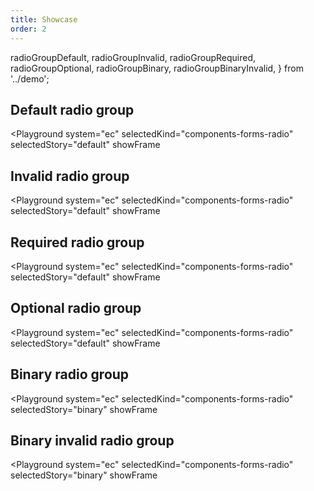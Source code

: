 ```yaml
---
title: Showcase
order: 2
---
```


  radioGroupDefault,
  radioGroupInvalid,
  radioGroupRequired,
  radioGroupOptional,
  radioGroupBinary,
  radioGroupBinaryInvalid,
} from '../demo';

## Default radio group

<Playground
  system="ec"
  selectedKind="components-forms-radio"
  selectedStory="default"
  showFrame
>
  <Html markup={radioGroupDefault} />
</Playground>

## Invalid radio group

<Playground
  system="ec"
  selectedKind="components-forms-radio"
  selectedStory="default"
  showFrame
>
  <Html markup={radioGroupInvalid} />
</Playground>

## Required radio group

<Playground
  system="ec"
  selectedKind="components-forms-radio"
  selectedStory="default"
  showFrame
>
  <Html markup={radioGroupRequired} />
</Playground>

## Optional radio group

<Playground
  system="ec"
  selectedKind="components-forms-radio"
  selectedStory="default"
  showFrame
>
  <Html markup={radioGroupOptional} />
</Playground>

## Binary radio group

<Playground
  system="ec"
  selectedKind="components-forms-radio"
  selectedStory="binary"
  showFrame
>
  <Html markup={radioGroupBinary} />
</Playground>

## Binary invalid radio group

<Playground
  system="ec"
  selectedKind="components-forms-radio"
  selectedStory="binary"
  showFrame
>
  <Html markup={radioGroupBinaryInvalid} />
</Playground>
